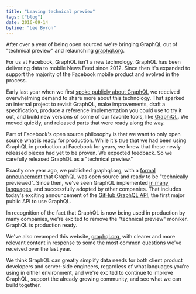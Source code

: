 ```yaml
---
title: "Leaving technical preview"
tags: ["blog"]
date: 2016-09-14
byline: "Lee Byron"
---
```


After over a year of being open sourced we're bringing GraphQL out of "technical preview" and relaunching [graphql.org](/).

For us at Facebook, GraphQL isn't a new technology. GraphQL has been delivering data to mobile News Feed since 2012. Since then it's expanded to support the majority of the Facebook mobile product and evolved in the process.

Early last year when we first [spoke publicly about GraphQL](https://youtube.com/watch?v=9sc8Pyc51uU) we received overwhelming demand to share more about this technology. That sparked an internal project to revisit GraphQL, make improvements, draft a specification, produce a reference implementation you could use to try it out, and build new versions of some of our favorite tools, like [GraphiQL](https://github.com/graphql/graphiql). We moved quickly, and released parts that were ready along the way.

Part of Facebook's open source philosophy is that we want to only open source what is ready for production. While it's true that we had been using GraphQL in production at Facebook for years, we knew that these newly released pieces had yet to be proven. We expected feedback. So we carefully released GraphQL as a "technical preview."

Exactly one year ago, we published graphql.org, with a [formal announcement](/blog/graphql-a-query-language) that GraphQL was open source and ready to be "technically previewed". Since then, we've seen GraphQL implemented [in many languages](/code), and successfully adopted by other companies. That includes today's exciting announcement of the [GitHub GraphQL API](http://githubengineering.com/the-github-graphql-api), the first major public API to use GraphQL.

In recognition of the fact that GraphQL is now being used in production by many companies, we're excited to remove the "technical preview" moniker. GraphQL is production ready.

We've also revamped this website, [graphql.org](/), with clearer and more relevant content in response to some the most common questions we've received over the last year.

We think GraphQL can greatly simplify data needs for both client product developers and server-side engineers, regardless of what languages you're using in either environment, and we're excited to continue to improve GraphQL, support the already growing community, and see what we can build together.
